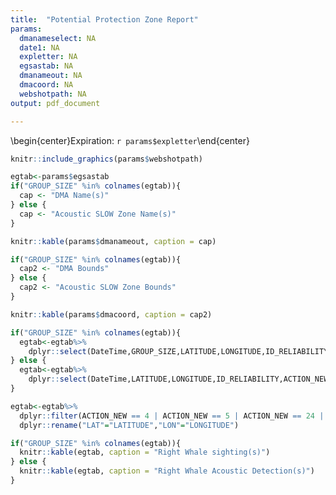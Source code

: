 ```yaml
---
title:  "Potential Protection Zone Report"
params:
  dmanameselect: NA
  date1: NA
  expletter: NA
  egsastab: NA
  dmanameout: NA
  dmacoord: NA
  webshotpath: NA
output: pdf_document

---
```

\vspace*{-7mm}
\begin{center}\LARGE `r params$dmanameselect`\end{center}
\vspace*{-2mm}
\begin{center}\LARGE Trigger date: `r params$date1`\end{center}
\vspace*{-2mm}
\begin{center}\LARGE Expiration: `r params$expletter`\end{center}

```r

knitr::include_graphics(params$webshotpath)
```

```r
egtab<-params$egsastab
if("GROUP_SIZE" %in% colnames(egtab)){
  cap <- "DMA Name(s)"
} else {
  cap <- "Acoustic SLOW Zone Name(s)"
}

knitr::kable(params$dmanameout, caption = cap)
```

```r

if("GROUP_SIZE" %in% colnames(egtab)){
  cap2 <- "DMA Bounds"
} else {
  cap2 <- "Acoustic SLOW Zone Bounds"
}

knitr::kable(params$dmacoord, caption = cap2)
```

```r

if("GROUP_SIZE" %in% colnames(egtab)){
  egtab<-egtab%>%
    dplyr::select(DateTime,GROUP_SIZE,LATITUDE,LONGITUDE,ID_RELIABILITY,ACTION_NEW)  
} else {
  egtab<-egtab%>%
    dplyr::select(DateTime,LATITUDE,LONGITUDE,ID_RELIABILITY,ACTION_NEW)
}

egtab<-egtab%>%
  dplyr::filter(ACTION_NEW == 4 | ACTION_NEW == 5 | ACTION_NEW == 24 | ACTION_NEW == 25)%>%
  dplyr::rename("LAT"="LATITUDE","LON"="LONGITUDE")

if("GROUP_SIZE" %in% colnames(egtab)){  
  knitr::kable(egtab, caption = "Right Whale sighting(s)")
} else {
  knitr::kable(egtab, caption = "Right Whale Acoustic Detection(s)")
}  

```

